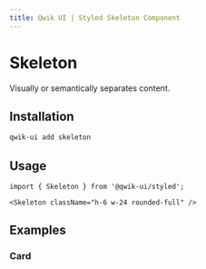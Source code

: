 ```yaml
---
title: Qwik UI | Styled Skeleton Component
---
```



<StatusBanner status={statusByComponent.styled.Skeleton} />

# Skeleton

Visually or semantically separates content.

<Showcase name="hero" />

## Installation

```sh
qwik-ui add skeleton
```

## Usage

```tsx
import { Skeleton } from '@qwik-ui/styled';
```

```tsx
<Skeleton className="h-6 w-24 rounded-full" />
```

## Examples

### Card

<Showcase name="card" />

